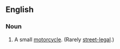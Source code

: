 ==English==
===Noun===
{{en-noun}}
{{wikipedia}}

#A small [[motorcycle]]. (Rarely [[street-legal]].)
